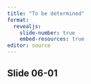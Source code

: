 ```yaml
---
title: "To be determined"
format: 
  revealjs:
    slide-number: true
    embed-resources: true
editor: source
---
```


## Slide 06-01

::: notes

:::

